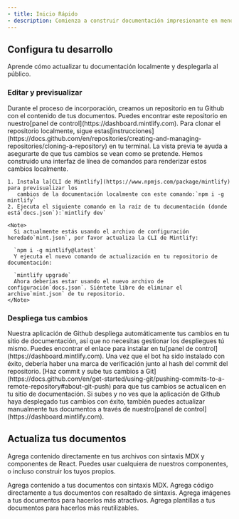 ```yaml
---
- title: Inicio Rápido
- description: Comienza a construir documentación impresionante en menos de 5 minutos
---
```


## Configura tu desarrollo

Aprende cómo actualizar tu documentación localmente y desplegarla al público.

### Editar y previsualizar

<AccordionGroup>
  <Accordion icon="github" title="Clona tu documentación localmente">
    Durante el proceso de incorporación, creamos un repositorio en tu Github con
    el contenido de tus documentos. Puedes encontrar este repositorio en nuestro[panel de control](https://dashboard.mintlify.com). Para clonar el repositorio
    localmente, sigue estas[instrucciones](https://docs.github.com/en/repositories/creating-and-managing-repositories/cloning-a-repository)
    en tu terminal.
  </Accordion>

  <Accordion icon="rectangle-terminal" title="Vista previa de cambios">
    La vista previa te ayuda a asegurarte de que tus cambios se vean como se pretende. Hemos construido una
    interfaz de línea de comandos para renderizar estos cambios localmente.

    1. Instala la[CLI de Mintlify](https://www.npmjs.com/package/mintlify) para previsualizar los
       cambios de la documentación localmente con este comando:`npm i -g mintlify`
    2. Ejecuta el siguiente comando en la raíz de tu documentación (donde está`docs.json`):`mintlify dev`

    <Note>
      Si actualmente estás usando el archivo de configuración heredado`mint.json`, por favor actualiza la CLI de Mintlify:

      `npm i -g mintlify@latest`
      Y ejecuta el nuevo comando de actualización en tu repositorio de documentación:

      `mintlify upgrade`
      Ahora deberías estar usando el nuevo archivo de configuración`docs.json`. Siéntete libre de eliminar el archivo`mint.json` de tu repositorio.
    </Note>
  </Accordion>
</AccordionGroup>

### Despliega tus cambios

<AccordionGroup>
  <Accordion icon="message-bot" title="Instala nuestra aplicación de Github">
    Nuestra aplicación de Github despliega automáticamente tus cambios en tu sitio de documentación, así que
    no necesitas gestionar los despliegues tú mismo. Puedes encontrar el enlace para instalar en
    tu[panel de control](https://dashboard.mintlify.com). Una vez que el bot ha sido
    instalado con éxito, debería haber una marca de verificación junto al hash del commit
    del repositorio.
  </Accordion>

  <Accordion icon="rocket" title="Sube tus cambios">
    [Haz commit y sube tus cambios a
    Git](https://docs.github.com/en/get-started/using-git/pushing-commits-to-a-remote-repository#about-git-push)
    para que tus cambios se actualicen en tu sitio de documentación. Si subes y no ves que
    la aplicación de Github haya desplegado tus cambios con éxito, también puedes
    actualizar manualmente tus documentos a través de nuestro[panel de control](https://dashboard.mintlify.com).
  </Accordion>
</AccordionGroup>

## Actualiza tus documentos

Agrega contenido directamente en tus archivos con sintaxis MDX y componentes de React. Puedes usar cualquiera de nuestros componentes, o incluso construir los tuyos propios.

<CardGroup>
  <Card title="Agrega Contenido Con MDX" icon="file" href="/es/essentials/markdown">
    Agrega contenido a tus documentos con sintaxis MDX.
  </Card>

  <Card title="Agrega Bloques de Código" icon="square-code" href="/es/essentials/code">
    Agrega código directamente a tus documentos con resaltado de sintaxis.
  </Card>

  <Card title="Agrega Imágenes" icon="image" href="/es/essentials/images">
    Agrega imágenes a tus documentos para hacerlos más atractivos.
  </Card>

  <Card title="Agrega Componentes Personalizados" icon="puzzle-piece" href="/es/essentials/reusable-snippets">
    Agrega plantillas a tus documentos para hacerlos más reutilizables.
  </Card>
</CardGroup>
